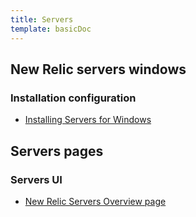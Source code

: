 ```yaml
---
title: Servers
template: basicDoc
---
```


## New Relic servers windows

### Installation configuration

* [Installing Servers for Windows](/docs/servers/new-relic-servers-windows/installation-configuration/installing-servers-windows)

## Servers pages

### Servers UI

* [New Relic Servers Overview page](/docs/servers/servers-pages/servers-ui/new-relic-servers-overview-page)

